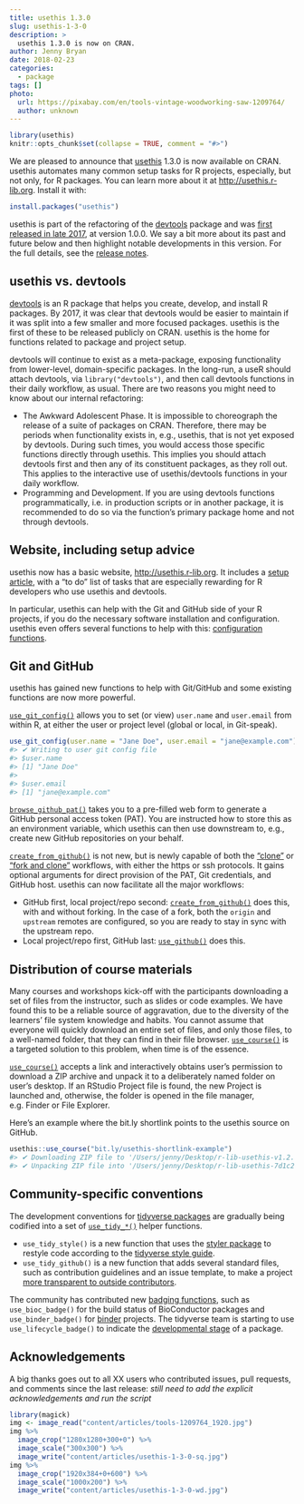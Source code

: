 ```yaml
---
title: usethis 1.3.0
slug: usethis-1-3-0
description: >
  usethis 1.3.0 is now on CRAN.
author: Jenny Bryan
date: 2018-02-23
categories:
  - package
tags: []
photo:
  url: https://pixabay.com/en/tools-vintage-woodworking-saw-1209764/
  author: unknown
---
```


```r
library(usethis)
knitr::opts_chunk$set(collapse = TRUE, comment = "#>")
```

We are pleased to announce that [usethis](http://usethis.r-lib.org) 1.3.0 is now available on CRAN. usethis automates many common setup tasks for R projects, especially, but not only, for R packages. You can learn more about it at <http://usethis.r-lib.org>. Install it with:

```r
install.packages("usethis")
```

usethis is part of the refactoring of the [devtools](https://github.com/r-lib/devtools#readme) package and was [first released in late 2017](https://www.tidyverse.org/articles/2017/11/usethis-1.0.0/), at version 1.0.0. We say a bit more about its past and future below and then highlight notable developments in this version. For the full details, see the [release notes](https://github.com/r-lib/usethis/releases/tag/v1.3.0).

## usethis vs. devtools

[devtools](https://github.com/r-lib/devtools#readme) is an R package that helps you create, develop, and install R packages. By 2017, it was clear that devtools would be easier to maintain if it was split into a few smaller and more focused packages. usethis is the first of these to be released publicly on CRAN. usethis is the home for functions related to package and project setup.

devtools will continue to exist as a meta-package, exposing functionality from lower-level, domain-specific packages. In the long-run, a useR should attach devtools, via `library("devtools")`, and then call devtools functions in their daily workflow, as usual. There are two reasons you might need to know about our internal refactoring:

  * The Awkward Adolescent Phase. It is impossible to choreograph the release of a suite of packages on CRAN. Therefore, there may be periods when functionality exists in, e.g., usethis, that is not yet exposed by devtools. During such times, you would access those specific functions directly through usethis. This implies you should attach devtools first and then any of its constituent packages, as they roll out. This applies to the interactive use of usethis/devtools functions in your daily workflow.
  * Programming and Development. If you are using devtools functions programmatically, i.e. in production scripts or in another package, it is recommended to do so via the function's primary package home and not through devtools.

## Website, including setup advice

usethis now has a basic website, <http://usethis.r-lib.org>. It includes a [setup article](http://usethis.r-lib.org/articles/articles/usethis-setup.html), with a "to do"  list of tasks that are especially rewarding for R developers who use usethis and devtools.

In particular, usethis can help with the Git and GitHub side of your R projects, if you do the necessary software installation and configuration. usethis even offers several functions to help with this: [configuration functions](http://usethis.r-lib.org/reference/index.html#section-configuration).

## Git and GitHub

usethis has gained new functions to help with Git/GitHub and some existing functions are now more powerful.

[`use_git_config()`](http://usethis.r-lib.org/reference/use_git_config.html) allows you to set (or view) `user.name` and `user.email` from within R, at either the user or project level (global or local, in Git-speak).

``` r
use_git_config(user.name = "Jane Doe", user.email = "jane@example.com")
#> ✔ Writing to user git config file
#> $user.name
#> [1] "Jane Doe"
#> 
#> $user.email
#> [1] "jane@example.com"
```

[`browse_github_pat()`](http://usethis.r-lib.org/reference/browse_github_pat.html) takes you to a pre-filled web form to generate a GitHub personal access token (PAT). You are instructed how to store this as an environment variable, which usethis can then use downstream to, e.g., create new GitHub repositories on your behalf.

[`create_from_github()`](http://usethis.r-lib.org/reference/create_from_github.html) is not new, but is newly capable of both the ["clone"](https://help.github.com/articles/cloning-a-repository/) or ["fork and clone"](https://help.github.com/articles/fork-a-repo/) workflows, with either the https or ssh protocols. It gains optional arguments for direct provision of the PAT, Git credentials, and GitHub host. usethis can now facilitate all the major workflows:

  * GitHub first, local project/repo second: [`create_from_github()`](http://usethis.r-lib.org/reference/create_from_github.html) does this, with and without forking. In the case of a fork, both the `origin` and `upstream` remotes are configured, so you are ready to stay in sync with the upstream repo.
  * Local project/repo first, GitHub last: [`use_github()`](http://usethis.r-lib.org/reference/use_github.html) does this.

## Distribution of course materials

Many courses and workshops kick-off with the participants downloading a set of files from the instructor, such as slides or code examples. We have found this to be a reliable source of aggravation, due to the diversity of the learners' file system knowledge and habits. You cannot assume that everyone will quickly download an entire set of files, and only those files, to a well-named folder, that they can find in their file browser. [`use_course()`](http://usethis.r-lib.org/reference/use_course.html) is a targeted solution to this problem, when time is of the essence.

[`use_course()`](http://usethis.r-lib.org/reference/use_course.html) accepts a link and interactively obtains user's permission to download a ZIP archive and unpack it to a deliberately named folder on user's desktop. If an RStudio Project file is found, the new Project is launched and, otherwise, the folder is opened in the file manager, e.g. Finder or File Explorer.

Here's an example where the bit.ly shortlink points to the usethis source on GitHub.

``` r
usethis::use_course("bit.ly/usethis-shortlink-example")
#> ✔ Downloading ZIP file to '/Users/jenny/Desktop/r-lib-usethis-v1.2.0-93-g7d1c255.zip'
#> ✔ Unpacking ZIP file into '/Users/jenny/Desktop/r-lib-usethis-7d1c255/' (272 files extracted)
```

## Community-specific conventions

The development conventions for [tidyverse packages](https://github.com/tidyverse/) are gradually being codified into a set of [`use_tidy_*()`](http://usethis.r-lib.org/reference/tidyverse.html) helper functions.

   * `use_tidy_style()` is a new function that uses the [styler package](http://styler.r-lib.org) to restyle code according to the [tidyverse style guide](http://style.tidyverse.org).
   * `use_tidy_github()` is a new function that adds several standard files, such as contribution guidelines and an issue template, to make a project [more transparent to outside contributors](https://help.github.com/articles/helping-people-contribute-to-your-project/).

The community has contributed new [badging functions](http://usethis.r-lib.org/reference/badges.html), such as `use_bioc_badge()` for the build status of BioConductor packages and `use_binder_badge()` for [binder](https://mybinder.org) projects. The tidyverse team is starting to use `use_lifecycle_badge()` to indicate the [developmental stage](https://www.tidyverse.org/lifecycle/) of a package.

## Acknowledgements

A big thanks goes out to all XX users who contributed issues, pull requests, and comments since the last release: *still need to add the explicit acknowledgements and run the script*

```r
library(magick)
img <- image_read("content/articles/tools-1209764_1920.jpg")
img %>% 
  image_crop("1280x1280+300+0") %>% 
  image_scale("300x300") %>% 
  image_write("content/articles/usethis-1-3-0-sq.jpg")
img %>% 
  image_crop("1920x384+0+600") %>% 
  image_scale("1000x200") %>% 
  image_write("content/articles/usethis-1-3-0-wd.jpg")
```

